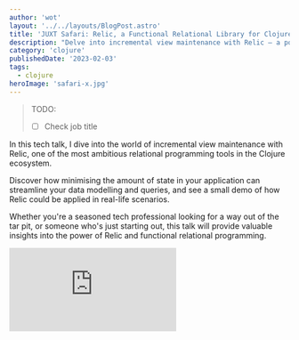 ```yaml
---
author: 'wot'
layout: '../../layouts/BlogPost.astro'
title: 'JUXT Safari: Relic, a Functional Relational Library for Clojure and ClojureScript'
description: "Delve into incremental view maintenance with Relic — a powerful Clojure tool; and learn to streamline data modelling and queries."
category: 'clojure'
publishedDate: '2023-02-03'
tags:
  - clojure
heroImage: 'safari-x.jpg'
---
```


> TODO:
> - [ ] Check job title

In this tech talk, I dive into the world of incremental view maintenance with Relic, one of the most ambitious relational programming tools in the Clojure ecosystem. 

Discover how minimising the amount of state in your application can streamline your data modelling and queries, and see a small demo of how Relic could be applied in real-life scenarios. 

Whether you're a seasoned tech professional looking for a way out of the tar pit, or someone who's just starting out, this talk will provide valuable insights into the power of Relic and functional relational programming.

<iframe
  class='aspect-video w-full'
  src="https://www.youtube.com/embed/QsEJ5O2e4Es"
  title="JUXT Safari: Relic, a Functional Relational Library for Clojure and ClojureScript"
  frameborder="0"
  allow="accelerometer; autoplay; clipboard-write; encrypted-media; gyroscope; picture-in-picture; web-share"
  allowfullscreen
></iframe>
